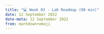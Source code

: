 ---
title: "💻 Week 03 - Lab Roadmap (90 min)"
date: 12 September 2022
date-meta: 12 September 2022
from: markdown+emoji
---

<mark class="todo"></mark>